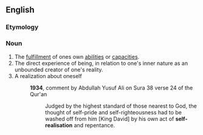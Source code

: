 ==English==

===Etymology===
{{prefix|en|self|realization}}

===Noun===
{{en-noun|~}}
{{wiki}}
# The [[fulfillment]] of ones own [[ability|abilities]] or [[capacity|capacities]].
# The direct experience of being, in relation to one's inner nature as an unbounded creator of one's reality.
# A realization about oneself
#: '''1934''', comment by Abdullah Yusuf Ali on Sura 38 verse 24 of the Qur'an
#::Judged by the highest standard of those nearest to God, the thought of self-pride and self-righteousness had to be washed off from him [King David] by his own act of '''self-realisation''' and repentance.
